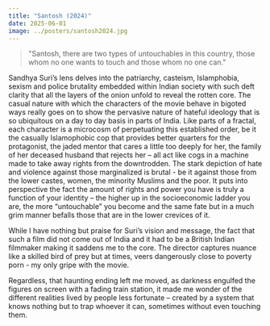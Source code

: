 ```yaml
---
title: "Santosh (2024)"
date: 2025-06-01
image: ../posters/santosh2024.jpg
---
```



> \"Santosh, there are two types of untouchables in this country, those whom no one wants to touch and those whom no one can.\"  

Sandhya Suri's lens delves into the patriarchy, casteism, Islamphobia, sexism and police brutality embedded within Indian society with such deft clarity that all the layers of the onion unfold to reveal the rotten core. The casual nature with which the characters of the movie behave in bigoted ways really goes on to show the pervasive nature of hateful ideology that is so ubiquitous on a day to day basis in parts of India. Like parts of a fractal, each character is a microcosm of perpetuating this established order, be it the casually Islamophobic cop that provides better quarters for the protagonist, the jaded mentor that cares a little too deeply for her, the family of her deceased husband that rejects her -- all act like cogs in a machine made to take away rights from the downtrodden. The stark depiction of hate and violence against those marginalized is brutal - be it against those from the lower castes, women, the minority Muslims and the poor. It puts into perspective the fact the amount of rights and power you have is truly a function of your identity -- the higher up in the socioeconomic ladder you are, the more "untouchable" you become and the same fate but in a much grim manner befalls those that are in the lower crevices of it. 

While I have nothing but praise for Suri's vision and message, the fact that such a film did not come out of India and it had to be a British Indian filmmaker making it saddens me to the core. The director captures nuance like a skilled bird of prey but at times, veers dangerously close to poverty porn - my only gripe with the movie. 

Regardless, that haunting ending left me moved, as darkness engulfed the figures on screen with a fading train station, it made me wonder of the different realities lived by people less fortunate -- created by a system that knows nothing but to trap whoever it can, sometimes without even touching them.
